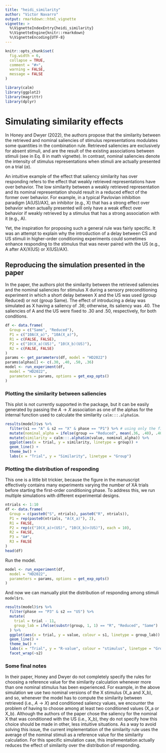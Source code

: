 ```yaml
---
title: "heidi_similarity"
author: "Victor Navarro"
output: rmarkdown::html_vignette
vignette: >
  %\VignetteIndexEntry{heidi_similarity}
  %\VignetteEngine{knitr::rmarkdown}
  %\VignetteEncoding{UTF-8}
---
```


```r
knitr::opts_chunk$set(
  fig.width = 6,
  collapse = TRUE,
  comment = "#>",
  warning = FALSE,
  message = FALSE
)
```

```r
library(calm)
library(ggplot2)
library(magrittr)
library(dplyr)
```

# Simulating similarity effects

In Honey and Dwyer (2022), the authors propose that the similarity 
between the retrieved and nominal saliencies of stimulus representations 
modulates some quantities in the combination rule. Retrieved saliencies 
are exclusively for absent stimuli, and are the result of the existing 
associations between stimuli (see in Eq. 8 in math vignette). In contrast, 
nominal saliencies denote the intensity of stimulus representations when 
stimuli are actually presented on a trial ($\alpha$). 

An intuitive example of the effect that saliency similarity has over 
responding refers to the effect that weakly retrieved representations have 
over behavior. The low similarity between a weakly retrieved representation 
and its nominal representation should result in a reduced effect of the former 
over behavior. For example, in a typical Pavlovian inhibition paradigm \[A(US)/AX\], 
an inhibitor (e.g., X) that has a strong effect over behavior when actually presented 
will only have a weak effect over behavior if weakly retrieved by a stimulus that has
a strong association with it (e.g., A).

Yet, the inspiration for proposing such a general rule 
was fairly specific. It was an attempt to explain why the 
introduction of a delay between CS and US stimuli in higher-order 
conditioning experiments could sometimes enhance responding to 
the stimulus that was never paired with the US
(e.g., A after AX/X(US) or X(US)/AX).

## Reproducing the simulation presented in the paper

In the paper, the authors plot the similarity between 
the retrieved saliencies and the nominal saliencies for stimulus 
X during a sensory preconditioning experiment in which a short 
delay between X and the US was used (group Reduced) or not (group Same). 
The effect of introducing a delay was simulated as X having a saliency of .36; 
otherwise, its saliency was .40. The saliencies of A and the US were fixed 
to .30 and .50, respectively, for both conditions.

```r
df <- data.frame(
  Group = c("Same", "Reduced"),
  P1 = c("10A(X_a)", "10A(X_a)"),
  R1 = c(FALSE, FALSE),
  P2 = c("10(X_a)(US)", "10(X_b)(US)"),
  R2 = c(FALSE, FALSE)
)
params <- get_parameters(df, model = "HD2022")
params$alphas[] <- c(.30, .40, .50, .36)
model <- run_experiment(df,
  model = "HD2022",
  parameters = params, options = get_exp_opts()
)
```

### Plotting the similarity between saliencies

This plot is not currently supported in the package, but it can be easily generated by passing the $A \rightarrow X$ association as one of the alphas for the internal function used to calculate the similarity `calm:::.alphaSim`.

```r
results(model)$vs %>%
  filter(s1 == "A" & s2 == "X" & phase == "P1") %>% # using only the first phase
  mutate(nominal_alpha = ifelse(group == "Reduced", mean(.36, .40), .40)) %>%
  mutate(similarity = calm:::.alphaSim(value, nominal_alpha)) %>%
  ggplot(aes(x = trial, y = similarity, linetype = group)) +
  geom_line() +
  theme_bw() +
  labs(x = "Trial", y = "Similarity", linetype = "Group")
```

### Plotting the distribution of responding

This one is a little bit trickier, because the figure in 
the manuscript effectively contains many experiments varying 
the number of XA trials before starting the first-order conditioning phase. 
To address this, we run multiple simulations with different experimental designs.

```r
ntrials <- 1:10
df <- data.frame(
  Group = c(paste0("S", ntrials), paste0("R", ntrials)),
  P1 = rep(paste0(ntrials, "A(X_a)"), 2),
  R1 = FALSE,
  P2 = rep(c("10(X_a)>(US)", "10(X_b)>(US)"), each = 10),
  R2 = FALSE,
  P3 = "A#",
  R3 = FALSE
)
head(df)
```


Run the model.

```r
model <- run_experiment(df,
  model = "HD2022",
  parameters = params, options = get_exp_opts()
)
```


And now we can manually plot the distribution of responding among stimuli `model$rs`.

```r
results(model)$rs %>%
  filter(phase == "P3" & s2 == "US") %>%
  mutate(
    trial = trial - 11,
    group_lab = ifelse(substr(group, 1, 1) == "R", "Reduced", "Same")
  ) %>%
  ggplot(aes(x = trial, y = value, colour = s1, linetype = group_lab)) +
  geom_line() +
  theme_bw() +
  labs(x = "Trial", y = "R-value", colour = "stimulus", linetype = "Group") +
  facet_wrap(~s2)
```


### Some final notes

In their paper, Honey and Dwyer do not completely specify the rules 
for choosing a reference value for the similarity calculation whenever 
more than one nominal stimulus has been experienced. For example, in the 
above simulation we use two nominal versions of the X stimulus (X_a and X_b), 
and so, whenever the model has to compute the similarity between retrieved 
(i.e., $A \rightarrow X$) and conditioned saliency values, we encounter the 
problem of having to choose among at least two conditioned values (X_a or X_b). 
Although the authors of the paper chose the saliency for the nominal X that was 
conditioned with the US (i.e., X_b), they do not specify how this choice should 
be made in other, less intuitive situations. As a way to avoid solving this issue, 
the current implementation of the similarity rule uses the average of the nominal 
stimuli as a reference value for the similarity calculation. For this specific 
simulation case, this implementation actually reduces the effect of similarity 
over the distribution of responding.
